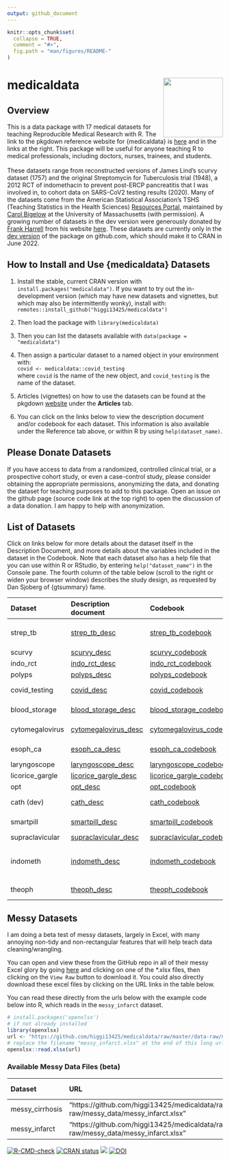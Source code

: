 ```yaml
---
output: github_document
---
```


<!-- README.md is generated from README.Rmd. Please edit that file -->

```r
knitr::opts_chunk$set(
  collapse = TRUE,
  comment = "#>",
  fig.path = "man/figures/README-"
)
```

# medicaldata <a href="https://higgi13425.github.io/medicaldata/"><img src="man/figures/logo.png" align="right" height="139" /></a>

## Overview

This is a data package with 17 medical datasets for teaching Reproducible Medical Research with R. The link to the pkgdown reference website for {medicaldata} is [here](https://higgi13425.github.io/medicaldata/) and in the links at the right. This package will be useful for anyone teaching R to medical professionals, including doctors, nurses, trainees, and students. <br> <br>
These datasets range from reconstructed versions of James Lind's scurvy dataset (1757) and the original Streptomycin for Tuberculosis trial (1948), a 2012 RCT of indomethacin to prevent post-ERCP pancreatitis that I was involved in, to cohort data on SARS-CoV2 testing results (2020). Many of the datasets come from the American Statistical Association's TSHS (Teaching Statistics in the Health Sciences) [Resources Portal](https://www.causeweb.org/tshs/category/dataset/), maintained by [Carol Bigelow](https://www.umass.edu/sphhs/person/carol-bigelow) at the University of Massachusetts (with permission). A growing number of datasets in the dev version were generously donated by [Frank Harrell](https://www.fharrell.com) from his website [here](https://hbiostat.org/data/). These datasets are currently only in the [dev version](https://github.com/higgi13425/medicaldata/) of the package on github.com, which should make it to CRAN in June 2022.

## How to Install and Use {medicaldata} Datasets
1. Install the stable, current CRAN version with `install.packages("medicaldata")`. If you want to try out the in-development version (which may have new datasets and vignettes, but which may also be intermittently wonky), install with: `remotes::install_github("higgi13425/medicaldata")` 

2. Then load the package with `library(medicaldata)`   

3. Then you can list the datasets available with `data(package = "medicaldata")`    

4. Then assign a particular dataset to a named object in your environment with: <br>
`covid <- medicaldata::covid_testing` <br>
where `covid` is the name of the new object,
and `covid_testing` is the name of the dataset.<br>

5. Articles (vignettes) on how to use the datasets can be found at the pkgdown [website](https://higgi13425.github.io/medicaldata/) under the **Articles** tab.

6. You can click on the links below to view the  description document and/or  codebook for each dataset. This information is also available under the Reference tab above, or within R by using `help(dataset_name)`. <br>

## Please Donate Datasets
If you have access to data from a randomized, controlled clinical trial, or a prospective cohort study, or even a case-control study, please consider obtaining the appropriate permissions, anonymizing the data, and donating the dataset for teaching purposes to add to this package. Open an issue on the github page (source code link at the top right) to open the discussion of a data donation. I am happy to help with anonymization.

## List of Datasets
Click on links below for more details about the dataset itself in the Description Document, and more details about the variables included in the dataset in the Codebook. Note that each dataset also has a help file that you can use within R or RStudio, by entering `help("dataset_name")` in the Console pane. The fourth column of the table below (scroll to the right or widen your browser window) describes the study design, as requested by Dan Sjoberg of {gtsummary} fame.

| Dataset         | Description document                | Codebook    | Design |
|:----------|:----------|:---------|:---------|
|strep_tb|[strep_tb_desc](https://htmlpreview.github.io/?https://github.com/higgi13425/medicaldata/blob/master/man/description_docs/strep_tb_desc.html)  | [strep_tb_codebook](https://htmlpreview.github.io/?https://github.com/higgi13425/medicaldata/blob/master/man/codebooks/strep_tb_codebook.html)| Randomized Controlled Trial (RCT)|
|scurvy|[scurvy_desc](https://htmlpreview.github.io/?https://github.com/higgi13425/medicaldata/blob/master/man/description_docs/scurvy_desc.html)   |  [scurvy_codebook](https://htmlpreview.github.io/?https://github.com/higgi13425/medicaldata/blob/master/man/codebooks/scurvy_codebook.html)| RCT |
|indo_rct|[indo_rct_desc](https://htmlpreview.github.io/?https://github.com/higgi13425/medicaldata/blob/master/man/description_docs/indo_rct_desc.html)   |  [indo_rct_codebook](https://htmlpreview.github.io/?https://github.com/higgi13425/medicaldata/blob/master/man/codebooks/indo_rct_codebook.html)| RCT |
|polyps|[polyps_desc](https://htmlpreview.github.io/?https://github.com/higgi13425/medicaldata/blob/master/man/description_docs/polyps_desc.html)|  [polyps_codebook](https://htmlpreview.github.io/?https://github.com/higgi13425/medicaldata/blob/master/man/codebooks/polyps_codebook.html)| RCT | 
| covid_testing    |   [covid_desc](https://htmlpreview.github.io/?https://github.com/higgi13425/medicaldata/blob/master/man/description_docs/covid_desc.html)    | [covid_codebook](https://htmlpreview.github.io/?https://github.com/higgi13425/medicaldata/blob/master/man/codebooks/covid_testing_codebook.html)| Retrospective cross-sectional |
| blood_storage   | [blood_storage_desc](https://www.causeweb.org/tshs/datasets/Blood%20Storage%20Dataset%20Introduction.pdf)  |  [blood_storage_codebook](https://www.causeweb.org/tshs/datasets/Blood%20Storage%20Data%20Dictionary.pdf) | Retrospective Cohort Study |
| cytomegalovirus |   [cytomegalovirus_desc](https://www.causeweb.org/tshs/datasets/Cytomegalovirus%20Dataset%20Introduction.pdf) |   [cytomegalovirus_codebook](https://www.causeweb.org/tshs/datasets/Cytomegalovirus%20Data%20Dictionary.pdf)|  Retrospective Cohort Study |
| esoph_ca| [esoph_ca_desc](https://htmlpreview.github.io/?https://github.com/higgi13425/medicaldata/blob/master/man/description_docs/esoph_ca_desc.html) |  [esoph_ca_codebook](https://htmlpreview.github.io/?https://github.com/higgi13425/medicaldata/blob/master/man/codebooks/esoph_ca_codebook.html)| Case-control study |
| laryngoscope    | [laryngoscope_desc](https://www.causeweb.org/tshs/datasets/Laryngoscope%20Dataset%20Introduction.pdf)  |  [laryngoscope_codebook](https://www.causeweb.org/tshs/datasets/Laryngoscope%20Data%20Dictionary.pdf)| RCT |
| licorice_gargle | [licorice_gargle_desc](https://www.causeweb.org/tshs/datasets/Licorice%20Gargle%20Dataset%20Introduction.pdf) |  [licorice_gargle_codebook](https://www.causeweb.org/tshs/datasets/Licorice%20Gargle%20Data%20Dictionary.pdf)| RCT |
| opt   | [opt_desc](https://www.causeweb.org/tshs/datasets/OPT_Dataset_Introduction.pdf)  |    [opt_codebook](https://www.causeweb.org/tshs/datasets/OPT_Data_Dictionary.pdf)  | RCT |
| cath (dev)|[cath_desc](https://htmlpreview.github.io/?https://github.com/higgi13425/medicaldata/blob/master/man/description_docs/cath_desc.html) | [cath_codebook](https://htmlpreview.github.io/?https://github.com/higgi13425/medicaldata/blob/master/man/codebooks/cath_codebook.html)|  Retrospective Cohort Study |
| smartpill  | [smartpill_desc](https://www.causeweb.org/tshs/datasets/Smart%20Pill%20Dataset%20Introduction.pdf)  |    [smartpill_codebook](https://www.causeweb.org/tshs/datasets/Smart%20Pill%20Data%20Dictionary.pdf) |  Prospective Cohort Study |
| supraclavicular | [supraclavicular_desc](https://www.causeweb.org/tshs/datasets/Supraclavicular%20Dataset%20Introduction.pdf)  |  [supraclavicular_codebook](https://www.causeweb.org/tshs/datasets/Supraclavicular%20Data%20Dictionary.pdf) | RCT |
| indometh        |  [indometh_desc](https://htmlpreview.github.io/?https://github.com/higgi13425/medicaldata/blob/master/man/description_docs/indometh_desc.html) |     [indometh_codebook](https://htmlpreview.github.io/?https://github.com/higgi13425/medicaldata/blob/master/man/codebooks/indometh_codebook.html) |  Prospective Cohort Pharmacokinetic (PK) Study | 
| theoph          |   [theoph_desc](https://htmlpreview.github.io/?https://github.com/higgi13425/medicaldata/blob/master/man/description_docs/theoph_desc.html)  |     [theoph_codebook](https://htmlpreview.github.io/?https://github.com/higgi13425/medicaldata/blob/master/man/codebooks/theoph_codebook.html)  |  Prospective Cohort PK Study | 

## Messy Datasets
I am doing a beta test of messy datasets, largely in Excel, with many annoying non-tidy and non-rectangular features that will help teach data cleaning/wrangling.

You can open and view these from the GitHub repo in all of their messy Excel glory by going [here](https://github.com/higgi13425/medicaldata/tree/master/data-raw/messy_data) and clicking on one of the *.xlsx files, then clicking on the `View Raw` button to download it. You could also directly download these excel files by clicking on the URL links in the table below.

You can read these directly from the urls below with the example code below into R, which reads in the `messy_infarct` dataset.

```r
# install.packages('openxlsx')
# if not already installed
library(openxlsx)
url <- "https://github.com/higgi13425/medicaldata/raw/master/data-raw/messy_data/messy_infarct.xlsx"
# replace the filename "messy_infarct.xlsx" at the end of this long url path with the filename that you want to load. Or just copy the whole path from the URL column below.
openxlsx::read.xlsx(url)
```

### Available Messy Data Files (beta)

| Dataset         | URL  | Type of Messiness |
|:----------|:----------|:---------|
| messy_cirrhosis | "https://github.com/higgi13425/medicaldata/raw/master/data-raw/messy_data/messy_infarct.xlsx" | Pivot Table |
| messy_infarct | "https://github.com/higgi13425/medicaldata/raw/master/data-raw/messy_data/messy_infarct.xlsx" | Pivot Table |



<!-- badges: start -->
[![R-CMD-check](https://github.com/higgi13425/medicaldata/workflows/R-CMD-check/badge.svg)](https://github.com/higgi13425/medicaldata/actions)
[![CRAN status](https://www.r-pkg.org/badges/version/medicaldata)](https://cran.r-project.org/package=medicaldata)
[![](https://cranlogs.r-pkg.org/badges/medicaldata)](https://cran.r-project.org/package=medicaldata)
[![DOI](https://zenodo.org/badge/385090155.svg)](https://zenodo.org/badge/latestdoi/385090155)
<!-- badges: end -->



